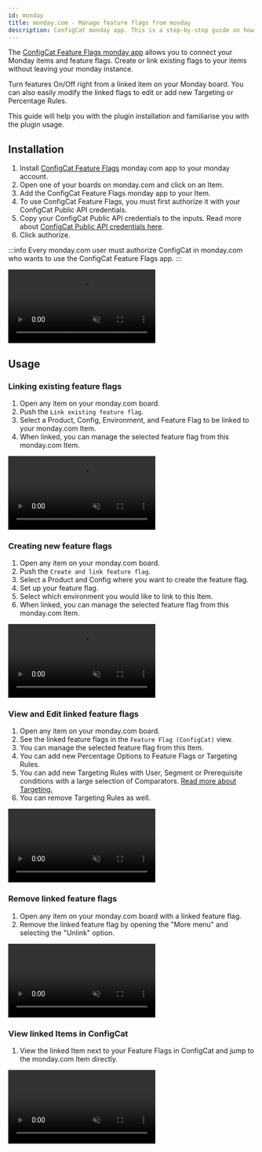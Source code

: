 ```yaml
---
id: monday
title: monday.com - Manage feature flags from monday
description: ConfigCat monday app. This is a step-by-step guide on how to connect and manage feature flags from monday.com boards and items.
---
```


The <a href="https://monday.com/marketplace/10000079" target="_blank">ConfigCat Feature Flags monday app</a> allows you to connect your Monday items and feature flags. Create or link existing flags to your items without leaving your monday instance.

Turn features On/Off right from a linked item on your Monday board. You can also easily modify the linked flags to edit or add new Targeting or Percentage Rules.

This guide will help you with the plugin installation and familiarise you with the plugin usage.

## Installation

1. Install <a href="https://monday.com/marketplace/10000079" target="_blank">ConfigCat Feature Flags</a> monday.com app to your monday account.
2. Open one of your boards on monday.com and click on an Item.
3. Add the ConfigCat Feature Flags monday app to your Item.
4. To use ConfigCat Feature Flags, you must first authorize it with your ConfigCat Public API credentials.
5. Copy your ConfigCat Public API credentials to the inputs. Read more about <a href="https://app.configcat.com/my-account/public-api-credentials" target="_blank">ConfigCat Public API credentials here</a>.
6. Click authorize.

:::info
Every monday.com user must authorize ConfigCat in monday.com who wants to use the ConfigCat Feature Flags app.
:::

<video className="video" controls autoplay="autoplay" muted>
  <source src="/docs/assets/monday/monday_auth.mp4" type="video/mp4"/>
  Your browser does not support the video tag.
</video>

## Usage

### Linking existing feature flags

1. Open any item on your monday.com board.
2. Push the `Link existing feature flag`.
3. Select a Product, Config, Environment, and Feature Flag to be linked to your monday.com Item.
4. When linked, you can manage the selected feature flag from this monday.com Item.

<video className="video" controls autoplay="autoplay" muted>
  <source src="/docs/assets/monday/link_existing_ff.mp4" type="video/mp4"/>
  Your browser does not support the video tag.
</video>

### Creating new feature flags

1. Open any item on your monday.com board.
2. Push the `Create and link feature flag`.
3. Select a Product and Config where you want to create the feature flag.
4. Set up your feature flag.
5. Select which environment you would like to link to this Item.
6. When linked, you can manage the selected feature flag from this monday.com Item.

<video className="video" controls muted>
  <source src="/docs/assets/monday/create_ff.mp4" type="video/mp4"/>
  Your browser does not support the video tag.
</video>

### View and Edit linked feature flags

1. Open any item on your monday.com board.
2. See the linked feature flags in the `Feature Flag (ConfigCat)` view.
3. You can manage the selected feature flag from this Item.
4. You can add new Percentage Options to Feature Flags or Targeting Rules.
5. You can add new Targeting Rules with User, Segment or Prerequisite conditions with a large selection of Comparators.  [Read more about Targeting.](../targeting/targeting-overview.mdx)
6. You can remove Targeting Rules as well.

<video className="video" controls muted>
  <source src="/docs/assets/monday/edit_ff.mp4" type="video/mp4"/>
  Your browser does not support the video tag.
</video>

### Remove linked feature flags

1. Open any item on your monday.com board with a linked feature flag.
2. Remove the linked feature flag by opening the "More menu" and selecting the "Unlink" option.

<video className="video" controls muted>
  <source src="/docs/assets/monday/remove_ff.mp4" type="video/mp4"/>
  Your browser does not support the video tag.
</video>

### View linked Items in ConfigCat

1. View the linked Item next to your Feature Flags in ConfigCat and jump to the monday.com Item directly.

<video className="video" controls muted>
  <source src="/docs/assets/monday/open_from_dashboard.mp4" type="video/mp4"/>
  Your browser does not support the video tag.
</video>
